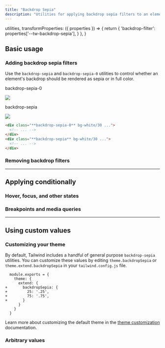 ```yaml
---
title: "Backdrop Sepia"
description: "Utilities for applying backdrop sepia filters to an element."
---
```



  utilities,
  transformProperties: ({ properties }) => {
    return {
      'backdrop-filter': properties['--tw-backdrop-sepia'],
    }
  },
}

## Basic usage

### Adding backdrop sepia filters

Use the `backdrop-sepia` and `backdrop-sepia-0` utilities to control whether an element's backdrop should be rendered as sepia or in full color.

<Example p="none">
  <div class="flex justify-start sm:block overflow-scroll sm:overflow-visible scroll-p-8">
  <div class="flex items-center justify-around gap-6 sm:gap-4 font-mono font-bold shrink-0 p-8">
    <div class="flex flex-col items-center shrink-0">
      <p class="font-medium text-sm text-gray-500 font-mono text-center mb-3">backdrop-sepia-0</p>
      <div class="relative">
        <div class="absolute inset-6 backdrop-sepia-0 h-20 w-20 bg-white/30"></div>
        <img class="w-32 h-32 object-cover rounded-lg shadow-xl" src="https://images.unsplash.com/photo-1554629947-334ff61d85dc?ixid=MnwxMjA3fDB8MHxwaG90by1wYWdlfHx8fGVufDB8fHx8&ixlib=rb-1.2.1&auto=format&fit=crop&w=320&h=320&q=80" />
        <div class="absolute inset-0 ring-1 ring-inset ring-black/10 rounded-lg"></div>
      </div>
    </div>
    <div class="flex flex-col items-center shrink-0">
      <p class="font-medium text-sm text-gray-500 font-mono text-center mb-3">backdrop-sepia</p>
      <div class="relative">
        <div class="absolute inset-6 backdrop-sepia h-20 w-20 bg-white/30"></div>
        <img class="w-32 h-32 object-cover rounded-lg shadow-xl" src="https://images.unsplash.com/photo-1554629947-334ff61d85dc?ixid=MnwxMjA3fDB8MHxwaG90by1wYWdlfHx8fGVufDB8fHx8&ixlib=rb-1.2.1&auto=format&fit=crop&w=320&h=320&q=80" />
        <div class="absolute inset-0 ring-1 ring-inset ring-black/10 rounded-lg"></div>
      </div>
    </div>
  </div>
  </div>
</Example>

```html
<div class="**backdrop-sepia-0** bg-white/30 ...">
  <!-- ... -->
</div>
<div class="**backdrop-sepia** bg-white/30 ...">
  <!-- ... -->
</div>
```

### Removing backdrop filters

<RemovingBackdropFilters defaultClass="backdrop-blur-md backdrop-sepia" />

---

## <Heading ignore>Applying conditionally</Heading>

### <Heading ignore>Hover, focus, and other states</Heading>

<HoverFocusAndOtherStates defaultClass="backdrop-sepia" featuredClass="backdrop-sepia-0" />

### <Heading ignore>Breakpoints and media queries</Heading>

<BreakpointsAndMediaQueries defaultClass="backdrop-sepia" featuredClass="backdrop-sepia-0" />

---

## Using custom values

### Customizing your theme

By default, Tailwind includes a handful of general purpose `backdrop-sepia` utilities. You can customize these values by editing `theme.backdropSepia` or `theme.extend.backdropSepia` in your `tailwind.config.js` file.

```diff-js tailwind.config.js
  module.exports = {
    theme: {
      extend: {
+       backdropSepia: {
+         25: '.25',
+         75: '.75',
+       }
      }
    }
  }
```

Learn more about customizing the default theme in the [theme customization](/docs/theme#customizing-the-default-theme) documentation.

### Arbitrary values

<ArbitraryValues property="backdrop-sepia" featuredClass="backdrop-sepia-[.25]" />
